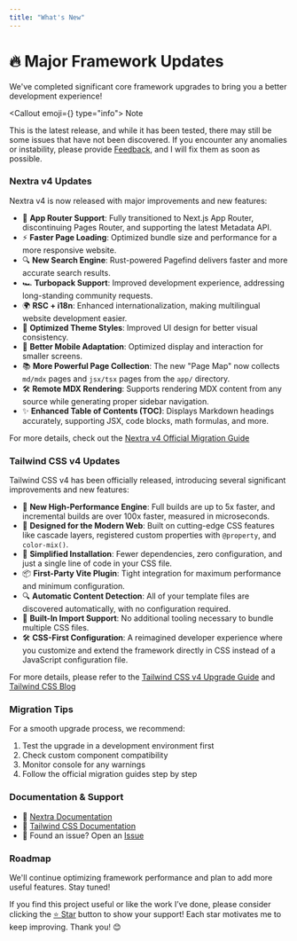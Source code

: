 ```yaml
---
title: "What's New"
---
```



# 🔥 Major Framework Updates

We've completed significant core framework upgrades to bring you a better development experience!

<Callout emoji={<span className='icon-[ri--alarm-warning-fill]'></span>} type="info">
Note

This is the latest release, and while it has been tested, there may still be some issues that have not been discovered. If you encounter any anomalies or instability, please provide [Feedback](https://github.com/pdsuwwz/nextjs-nextra-starter/issues), and I will fix them as soon as possible.
</Callout>

### Nextra v4 Updates

Nextra v4 is now released with major improvements and new features:

- 🚀 **App Router Support**: Fully transitioned to Next.js App Router, discontinuing Pages Router, and supporting the latest Metadata API.  
- ⚡ **Faster Page Loading**: Optimized bundle size and performance for a more responsive website.  
- 🔍 **New Search Engine**: Rust-powered Pagefind delivers faster and more accurate search results.  
- 🏎️ **Turbopack Support**: Improved development experience, addressing long-standing community requests.  
- 🌍 **RSC + i18n**: Enhanced internationalization, making multilingual website development easier.  
- 🎨 **Optimized Theme Styles**: Improved UI design for better visual consistency.  
- 📱 **Better Mobile Adaptation**: Optimized display and interaction for smaller screens.  
- 📚 **More Powerful Page Collection**: The new "Page Map" now collects `md/mdx` pages and `jsx/tsx` pages from the `app/` directory.  
- 🛠️ **Remote MDX Rendering**: Supports rendering MDX content from any source while generating proper sidebar navigation.  
- ✨ **Enhanced Table of Contents (TOC)**: Displays Markdown headings accurately, supporting JSX, code blocks, math formulas, and more.  


For more details, check out the [Nextra v4 Official Migration Guide](https://the-guild.dev/blog/nextra-4)


### Tailwind CSS v4 Updates

Tailwind CSS v4 has been officially released, introducing several significant improvements and new features:

- 🚀 **New High-Performance Engine**: Full builds are up to 5x faster, and incremental builds are over 100x faster, measured in microseconds.
- 💎 **Designed for the Modern Web**: Built on cutting-edge CSS features like cascade layers, registered custom properties with `@property`, and `color-mix()`.
- 🎯 **Simplified Installation**: Fewer dependencies, zero configuration, and just a single line of code in your CSS file.
- 📦 **First-Party Vite Plugin**: Tight integration for maximum performance and minimum configuration.
- 🔍 **Automatic Content Detection**: All of your template files are discovered automatically, with no configuration required.
- 📂 **Built-In Import Support**: No additional tooling necessary to bundle multiple CSS files.
- 🛠️ **CSS-First Configuration**: A reimagined developer experience where you customize and extend the framework directly in CSS instead of a JavaScript configuration file.

For more details, please refer to the [Tailwind CSS v4 Upgrade Guide](https://tailwindcss.com/docs/upgrade-guide) and [Tailwind CSS Blog](https://tailwindcss.com/blog/tailwindcss-v4)


### Migration Tips

For a smooth upgrade process, we recommend:

1. Test the upgrade in a development environment first
2. Check custom component compatibility
3. Monitor console for any warnings
4. Follow the official migration guides step by step

### Documentation & Support

- 📘 [Nextra Documentation](https://nextra.site)
- 🎨 [Tailwind CSS Documentation](https://tailwindcss.com)
- 🐞 Found an issue? Open an [Issue](https://github.com/pdsuwwz/nextjs-nextra-starter/issues)

### Roadmap

We'll continue optimizing framework performance and plan to add more useful features. Stay tuned!

If you find this project useful or like the work I’ve done, please consider clicking the [⭐️ Star](https://github.com/pdsuwwz/nextjs-nextra-starter) button to show your support! Each star motivates me to keep improving. Thank you! 😊
